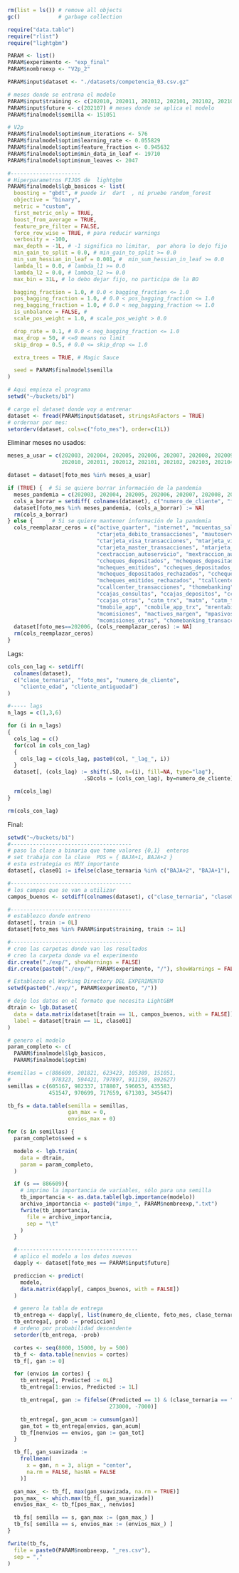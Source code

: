 ```r
rm(list = ls()) # remove all objects
gc()            # garbage collection

require("data.table")
require("rlist")
require("lightgbm")
```

```r
PARAM <- list()
PARAM$experimento <- "exp_final"
PARAM$nombreexp <- "V2p_2"

PARAM$input$dataset <- "./datasets/competencia_03.csv.gz"

# meses donde se entrena el modelo
PARAM$input$training <- c(202010, 202011, 202012, 202101, 202102, 202103, 202104, 202105, 202106)
PARAM$input$future <- c(202107) # meses donde se aplica el modelo
PARAM$finalmodel$semilla <- 151051

# V2p
PARAM$finalmodel$optim$num_iterations <- 576
PARAM$finalmodel$optim$learning_rate <- 0.055829
PARAM$finalmodel$optim$feature_fraction <- 0.945632
PARAM$finalmodel$optim$min_data_in_leaf <- 19710
PARAM$finalmodel$optim$num_leaves <- 2047

#----------------------
# Hiperparametros FIJOS de  lightgbm
PARAM$finalmodel$lgb_basicos <- list(
  boosting = "gbdt", # puede ir  dart  , ni pruebe random_forest
  objective = "binary",
  metric = "custom",
  first_metric_only = TRUE,
  boost_from_average = TRUE,
  feature_pre_filter = FALSE,
  force_row_wise = TRUE, # para reducir warnings
  verbosity = -100,
  max_depth = -1L, # -1 significa no limitar,  por ahora lo dejo fijo
  min_gain_to_split = 0.0, # min_gain_to_split >= 0.0
  min_sum_hessian_in_leaf = 0.001, #  min_sum_hessian_in_leaf >= 0.0
  lambda_l1 = 0.0, # lambda_l1 >= 0.0
  lambda_l2 = 0.0, # lambda_l2 >= 0.0
  max_bin = 31L, # lo debo dejar fijo, no participa de la BO

  bagging_fraction = 1.0, # 0.0 < bagging_fraction <= 1.0
  pos_bagging_fraction = 1.0, # 0.0 < pos_bagging_fraction <= 1.0
  neg_bagging_fraction = 1.0, # 0.0 < neg_bagging_fraction <= 1.0
  is_unbalance = FALSE, #
  scale_pos_weight = 1.0, # scale_pos_weight > 0.0

  drop_rate = 0.1, # 0.0 < neg_bagging_fraction <= 1.0
  max_drop = 50, # <=0 means no limit
  skip_drop = 0.5, # 0.0 <= skip_drop <= 1.0

  extra_trees = TRUE, # Magic Sauce

  seed = PARAM$finalmodel$semilla
)
```

```r
# Aqui empieza el programa
setwd("~/buckets/b1")

# cargo el dataset donde voy a entrenar
dataset <- fread(PARAM$input$dataset, stringsAsFactors = TRUE)
# ordernar por mes:
setorderv(dataset, cols=c("foto_mes"), order=c(1L))
```

Eliminar meses no usados:
```r
meses_a_usar = c(202003, 202004, 202005, 202006, 202007, 202008, 202009,
                 202010, 202011, 202012, 202101, 202102, 202103, 202104, 202105, 202106, 202107)

dataset = dataset[foto_mes %in% meses_a_usar]

if (TRUE) {  # Si se quiere borrar información de la pandemia
  meses_pandemia = c(202003, 202004, 202005, 202006, 202007, 202008, 202009)
  cols_a_borrar = setdiff( colnames(dataset), c("numero_de_cliente", "foto_mes"))
  dataset[foto_mes %in% meses_pandemia, (cols_a_borrar) := NA]
  rm(cols_a_borrar)
} else {      # Si se quiere mantener información de la pandemia
  cols_reemplazar_ceros = c("active_quarter", "internet", "mcuentas_saldo",
                            "ctarjeta_debito_transacciones", "mautoservicio",
                            "ctarjeta_visa_transacciones", "mtarjeta_visa_consumo",
                            "ctarjeta_master_transacciones", "mtarjeta_master_consumo",
                            "cextraccion_autoservicio", "mextraccion_autoservicio",
                            "ccheques_depositados", "mcheques_depositados", "ccheques_emitidos",
                            "mcheques_emitidos", "ccheques_depositados_rechazados",
                            "mcheques_depositados_rechazados", "ccheques_emitidos_rechazados",
                            "mcheques_emitidos_rechazados", "tcallcenter",
                            "ccallcenter_transacciones", "thomebanking", "ccajas_transacciones",
                            "ccajas_consultas", "ccajas_depositos", "ccajas_extracciones",
                            "ccajas_otras", "catm_trx", "matm", "catm_trx_other", "matm_other",
                            "tmobile_app", "cmobile_app_trx", "mrentabilidad", "mrentabilidad_annual",
                            "mcomisiones", "mactivos_margen", "mpasivos_margen", "ccomisiones_otras",
                            "mcomisiones_otras", "chomebanking_transacciones")
  dataset[foto_mes==202006, (cols_reemplazar_ceros) := NA]
  rm(cols_reemplazar_ceros)
}

```


Lags:
```r
cols_con_lag <- setdiff(
  colnames(dataset),
  c("clase_ternaria", "foto_mes", "numero_de_cliente",
    "cliente_edad", "cliente_antiguedad")
)

#----- lags
n_lags = c(1,3,6)

for (i in n_lags)
{
  cols_lag = c()
  for(col in cols_con_lag)
  {
    cols_lag = c(cols_lag, paste0(col, "_lag_", i))
  }
  dataset[, (cols_lag) := shift(.SD, n=(i), fill=NA, type="lag"),
                        .SDcols = (cols_con_lag), by=numero_de_cliente]

  rm(cols_lag)
}

rm(cols_con_lag)
```


Final:
```r
setwd("~/buckets/b1")
#--------------------------------------
# paso la clase a binaria que tome valores {0,1}  enteros
# set trabaja con la clase  POS = { BAJA+1, BAJA+2 }
# esta estrategia es MUY importante
dataset[, clase01 := ifelse(clase_ternaria %in% c("BAJA+2", "BAJA+1"), 1L, 0L)]

#--------------------------------------
# los campos que se van a utilizar
campos_buenos <- setdiff(colnames(dataset), c("clase_ternaria", "clase01"))

#--------------------------------------
# establezco donde entreno
dataset[, train := 0L]
dataset[foto_mes %in% PARAM$input$training, train := 1L]

#--------------------------------------
# creo las carpetas donde van los resultados
# creo la carpeta donde va el experimento
dir.create("./exp/", showWarnings = FALSE)
dir.create(paste0("./exp/", PARAM$experimento, "/"), showWarnings = FALSE)

# Establezco el Working Directory DEL EXPERIMENTO
setwd(paste0("./exp/", PARAM$experimento, "/"))

# dejo los datos en el formato que necesita LightGBM
dtrain <- lgb.Dataset(
  data = data.matrix(dataset[train == 1L, campos_buenos, with = FALSE]),
  label = dataset[train == 1L, clase01]
)

# genero el modelo
param_completo <- c(
  PARAM$finalmodel$lgb_basicos,
  PARAM$finalmodel$optim)

#semillas = c(886609, 201821, 623423, 105389, 151051,
#             978323, 594421, 797897, 911159, 892627)
semillas = c(605167, 982337, 178807, 596053, 435583,
             451547, 970699, 717659, 671303, 345647)

tb_fs = data.table(semilla = semillas,
                   gan_max = 0,
                   envios_max = 0)

for (s in semillas) {
  param_completo$seed = s

  modelo <- lgb.train(
    data = dtrain,
    param = param_completo,
  )

  if (s == 886609){
    # imprimo la importancia de variables, sólo para una semilla
    tb_importancia <- as.data.table(lgb.importance(modelo))
    archivo_importancia <- paste0("impo_", PARAM$nombreexp,".txt")
    fwrite(tb_importancia,
      file = archivo_importancia,
      sep = "\t"
    )
  }

  #--------------------------------------
  # aplico el modelo a los datos nuevos
  dapply <- dataset[foto_mes == PARAM$input$future]

  prediccion <- predict(
    modelo,
    data.matrix(dapply[, campos_buenos, with = FALSE])
  )

  # genero la tabla de entrega
  tb_entrega <- dapply[, list(numero_de_cliente, foto_mes, clase_ternaria)]
  tb_entrega[, prob := prediccion]
  # ordeno por probabilidad descendente
  setorder(tb_entrega, -prob)

  cortes <- seq(8000, 15000, by = 500)
  tb_f <- data.table(nenvios = cortes)
  tb_f[, gan := 0]

  for (envios in cortes) {
    tb_entrega[, Predicted := 0L]
    tb_entrega[1:envios, Predicted := 1L]

    tb_entrega[, gan := fifelse((Predicted == 1) & (clase_ternaria == "BAJA+2"),
                                273000, -7000)]

    tb_entrega[, gan_acum := cumsum(gan)]
    gan_tot = tb_entrega[envios, gan_acum]
    tb_f[nenvios == envios, gan := gan_tot]
  }

  tb_f[, gan_suavizada :=
    frollmean(
      x = gan, n = 3, align = "center",
      na.rm = FALSE, hasNA = FALSE
    )]

  gan_max_ <- tb_f[, max(gan_suavizada, na.rm = TRUE)]
  pos_max_ <- which.max(tb_f[, gan_suavizada])
  envios_max_ <- tb_f[pos_max_, nenvios]

  tb_fs[ semilla == s, gan_max := (gan_max_) ]
  tb_fs[ semilla == s, envios_max := (envios_max_) ]
}

fwrite(tb_fs,
  file = paste0(PARAM$nombreexp, "_res.csv"),
  sep = ","
)

```
